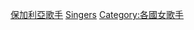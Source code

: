 
{{DEFAULTSORT:Bulgarian female singers}}
[[Category:保加利亞歌手|]]
[[Category:各職業保加利亞女性|Singers]]
[[Category:各國女歌手|Category:各國女歌手]]